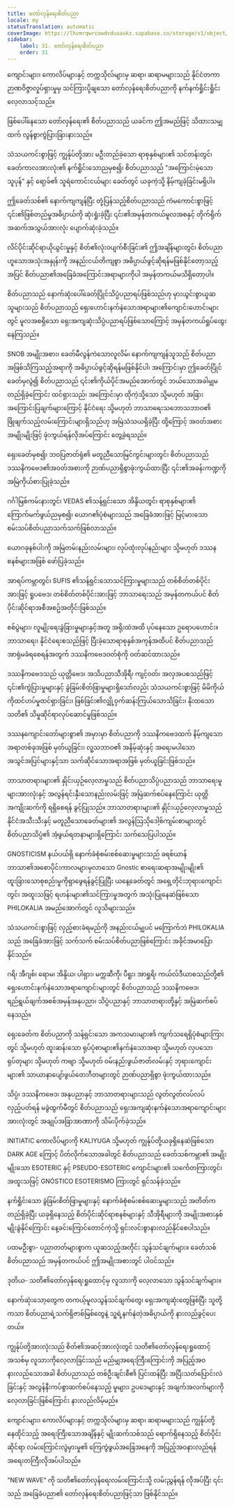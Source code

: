 ```yaml
---
title: တော်လှန်ရေးစိတ်ပညာ
locale: my
statusTranslation: automatic
coverImage: https://lhvmrqwrcowdvduuaukz.supabase.co/storage/v1/object/public/strapi-uploads/small_cover-educacion-fundamental.webp-2d51a7828a2b1309555be27f7e2a61a0.webp
sidebar:
    label: 31. တော်လှန်ရေးစိတ်ပညာ
    order: 31
---
```

ကျောင်းများ၊ ကောလိပ်များနှင့် တက္ကသိုလ်များမှ ဆရာ၊ ဆရာမများသည် နိုင်ငံတကာ ဉာဏဝိဇ္ဇာလှုပ်ရှားမှုမှ သင်ကြားပို့ချသော တော်လှန်ရေးစိတ်ပညာကို နက်နက်ရှိုင်းရှိုင်း လေ့လာသင့်သည်။

ဖြစ်ပေါ်နေသော တော်လှန်ရေး၏ စိတ်ပညာသည် ယခင်က ဤအမည်ဖြင့် သိထားသမျှထက် လွန်စွာကွဲပြားခြားနားသည်။

သံသယကင်းစွာဖြင့် ကျွန်ုပ်တို့အား မဦးတည်ခဲ့သော ရာစုနှစ်များ၏ သင်တန်းတွင်၊ ခေတ်ကာလအားလုံး၏ နက်ရှိုင်းသောညမှစ၍၊ စိတ်ပညာသည် "အကြောင်းမဲ့သော သူပုန်" နှင့် ရော့ခ်၏ သူရဲကောင်းငယ်များ ခေတ်တွင် ယခုကဲ့သို့ နိမ့်ကျခဲ့ခြင်းမရှိပါ။

ဤခေတ်သစ်၏ နောက်ကျကျန်ပြီး တုံ့ပြန်သည့်စိတ်ပညာသည် ကံမကောင်းစွာဖြင့် ၎င်း၏ဖြစ်တည်မှုအဓိပ္ပာယ်ကို ဆုံးရှုံးခဲ့ပြီး ၎င်း၏အမှန်တကယ်မူလအစနှင့် တိုက်ရိုက်အဆက်အသွယ်အားလုံး ပျောက်ဆုံးခဲ့သည်။

လိင်ပိုင်းဆိုင်ရာယိုယွင်းမှုနှင့် စိတ်၏လုံးဝပျက်စီးခြင်း၏ ဤအချိန်များတွင်၊ စိတ်ပညာဟူသောအသုံးအနှုန်းကို အနည်းငယ်တိကျစွာ အဓိပ္ပာယ်ဖွင့်ဆိုရန်မဖြစ်နိုင်တော့သည့်အပြင် စိတ်ပညာ၏အခြေခံအကြောင်းအရာများကိုပါ အမှန်တကယ်မသိရှိတော့ပါ။

စိတ်ပညာသည် နောက်ဆုံးပေါ်ခေတ်ပြိုင်သိပ္ပံပညာရပ်ဖြစ်သည်ဟု မှားယွင်းစွာယူဆသူများသည် စိတ်ပညာသည် ရှေးဟောင်းနက်နဲသောအရာများ၏ကျောင်းဟောင်းများတွင် မူလအစရှိသော ရှေးအကျဆုံးသိပ္ပံပညာရပ်ဖြစ်သောကြောင့် အမှန်တကယ်ရှုပ်ထွေးနေကြသည်။

SNOB အမျိုးအစား၊ ခေတ်မီလွန်ကဲသောလူလိမ်၊ နောက်ကျကျန်သူသည် စိတ်ပညာအဖြစ်သိကြသည့်အရာကို အဓိပ္ပာယ်ဖွင့်ဆိုရန်မဖြစ်နိုင်ပါ၊ အကြောင်းမှာ ဤခေတ်ပြိုင်ခေတ်မှလွဲ၍ စိတ်ပညာသည် ၎င်း၏ကိုယ်ပိုင်အမည်အောက်တွင် ဘယ်သောအခါမျှမတည်ရှိခဲ့ကြောင်း ထင်ရှားသည်၊ အကြောင်းမှာ ထိုကဲ့သို့သော သို့မဟုတ် အခြားအကြောင်းပြချက်များကြောင့် နိုင်ငံရေး သို့မဟုတ် ဘာသာရေးသဘောသဘာဝ၏ ဖြိုဖျက်သည့်လမ်းကြောင်းများရှိသည်ဟု အမြဲသံသယရှိခဲ့ပြီး ထို့ကြောင့် အဝတ်အစားအမျိုးမျိုးဖြင့် ဖုံးကွယ်ရန်လိုအပ်ကြောင်း တွေ့ခဲ့ရသည်။

ရှေးခေတ်မှစ၍၊ ဘဝပြဇာတ်ရုံ၏ မတူညီသောမြင်ကွင်းများတွင်၊ စိတ်ပညာသည် ဒဿနိကဗေဒ၏အဝတ်အစားကို ဉာဏ်ပညာရှိစွာဖုံးကွယ်ထားပြီး ၎င်း၏အခန်းကဏ္ဍကို အမြဲကိုယ်စားပြုခဲ့သည်။

ဂင်္ဂါမြစ်ကမ်းနားတွင်၊ VEDAS ၏သန့်ရှင်းသော အိန္ဒိယတွင်၊ ရာစုနှစ်များ၏ ကြောက်မက်ဖွယ်ညမှစ၍၊ ယောဂ၏ပုံစံများသည် အခြေခံအားဖြင့် မြင့်မားသော စမ်းသပ်စိတ်ပညာသက်သက်ဖြစ်လာသည်။

ယောဂခုနစ်ပါးကို အမြဲတမ်းနည်းလမ်းများ၊ လုပ်ထုံးလုပ်နည်းများ သို့မဟုတ် ဒဿနစနစ်များအဖြစ် ဖော်ပြခဲ့သည်။

အာရပ်ကမ္ဘာတွင်၊ SUFIS ၏သန့်ရှင်းသောသင်ကြားမှုများသည် တစ်စိတ်တစ်ပိုင်းအားဖြင့် ရူပဗေဒ၊ တစ်စိတ်တစ်ပိုင်းအားဖြင့် ဘာသာရေးသည် အမှန်တကယ်ပင် စိတ်ပိုင်းဆိုင်ရာအစီအစဥ်အတိုင်းဖြစ်သည်။

စစ်ပွဲများ၊ လူမျိုးရေးခွဲခြားမှုများနှင့်အတူ အရိုးထဲအထိ ပုပ်နေသော ဥရောပဟောင်း။ ဘာသာရေး၊ နိုင်ငံရေးစသည်ဖြင့် ပြီးခဲ့သောရာစုနှစ်အကုန်အထိပင် စိတ်ပညာသည် အာရုံမခံရစေရန်အတွက် ဒဿနိကဗေဒဝတ်စုံကို ဝတ်ဆင်ထားသည်။

ဒဿနိကဗေဒသည် ယုတ္တိဗေဒ၊ အသိပညာသီအိုရီ၊ ကျင့်ဝတ်၊ အလှအပစသည်ဖြင့် ၎င်း၏ကွဲပြားမှုများနှင့် ခွဲခြမ်းစိတ်ဖြာမှုများရှိသော်လည်း သံသယကင်းစွာဖြင့် မိမိကိုယ်ကိုထင်ဟပ်မှုထင်ရှားခြင်း၊ ဖြစ်ခြင်း၏လျှို့ဝှက်ဆန်းကြယ်သောသိခြင်း၊ နိုးထသောသတိ၏ သိမှုဆိုင်ရာလုပ်ဆောင်မှုဖြစ်သည်။

ဒဿနကျောင်းတော်များစွာ၏ အမှားမှာ စိတ်ပညာကို ဒဿနိကဗေဒထက် နိမ့်ကျသော အရာတစ်ခုအဖြစ် မှတ်ယူခြင်း၊ လူ့သဘာဝ၏ အနိမ့်ဆုံးနှင့် အရေးမပါသောအသွင်အပြင်များနှင့်သာ သက်ဆိုင်သောအရာအဖြစ် မှတ်ယူခြင်းဖြစ်သည်။

ဘာသာတရားများ၏ နှိုင်းယှဉ်လေ့လာမှုသည် စိတ်ပညာသိပ္ပံပညာသည် ဘာသာရေးမူများအားလုံးနှင့် အလွန်ရင်းနှီးသောနည်းလမ်းဖြင့် အမြဲဆက်စပ်နေကြောင်း ယုတ္တိအကျိုးဆက်ကို ရရှိစေရန် ခွင့်ပြုသည်။ ဘာသာတရားများ၏ နှိုင်းယှဉ်လေ့လာမှုသည် နိုင်ငံအသီးသီးနှင့် မတူညီသောခေတ်များ၏ အလွန်သြသိုဒေါ့စ်ကျမ်းစာများတွင် စိတ်ပညာသိပ္ပံ၏ အံ့ဖွယ်ရတနာများရှိကြောင်း သက်သေပြပါသည်။

GNOSTICISM နယ်ပယ်ရှိ နောက်ခံစုံစမ်းစစ်ဆေးမှုများသည် ခရစ်ယာန်ဘာသာ၏အစောပိုင်းကာလများမှလာသော Gnostic စာရေးဆရာအမျိုးမျိုး၏ ထူးခြားသောစုစည်းမှုကိုရှာဖွေရန်ခွင့်ပြုပြီး ယနေ့ခေတ်တွင် အရှေ့တိုင်းဘုရားကျောင်းတွင်၊ အထူးသဖြင့် ရဟန်းများ၏သင်ကြားမှုအတွက် အသုံးပြုနေဆဲဖြစ်သော PHILOKALIA အမည်အောက်တွင် လူသိများသည်။

သံသယကင်းစွာဖြင့် လှည့်စားခံရမည်ကို အနည်းငယ်မျှပင် မကြောက်ဘဲ PHILOKALIA သည် အခြေခံအားဖြင့် သက်သက် စမ်းသပ်စိတ်ပညာဖြစ်ကြောင်း အခိုင်အမာပြောနိုင်သည်။

ဂရိ၊ အီဂျစ်၊ ရောမ၊ အိန္ဒိယ၊ ပါရှား၊ မက္ကဆီကို၊ ပီရူး၊ အာရှုရိ၊ ကယ်လ်ဒီယာစသည်တို့၏ ရှေးဟောင်းနက်နဲသောအရာကျောင်းများတွင် စိတ်ပညာသည် ဒဿနိကဗေဒ၊ ရည်ရွယ်ချက်အစစ်အမှန်အနုပညာ၊ သိပ္ပံပညာနှင့် ဘာသာတရားတို့နှင့် အမြဲဆက်စပ်နေသည်။

ရှေးခေတ်က စိတ်ပညာကို သန့်ရှင်းသော အကသမားများ၏ ကျက်သရေရှိပုံစံများကြားတွင် သို့မဟုတ် ထူးဆန်းသော ရုပ်ပုံစာများ၏နက်နဲသောအရာ သို့မဟုတ် လှပသောရုပ်တုများ သို့မဟုတ် ကဗျာ သို့မဟုတ် ဝမ်းနည်းဖွယ်ဇာတ်လမ်းနှင့် ဘုရားကျောင်းများ၏ သာယာနာပျော်ဖွယ်တေးဂီတများတွင် ဉာဏ်ပညာရှိစွာ ဖုံးကွယ်ထားသည်။

သိပ္ပံ၊ ဒဿနိကဗေဒ၊ အနုပညာနှင့် ဘာသာတရားများသည် လွတ်လွတ်လပ်လပ် လှည့်ပတ်ရန် မခွဲထွက်မီတွင် စိတ်ပညာသည် ရှေးအကျဆုံးနက်နဲသောအရာကျောင်းများအားလုံးတွင် အချုပ်အခြာအာဏာကို သိမ်းပိုက်ခဲ့သည်။

INITIATIC ကောလိပ်များကို KALIYUGA သို့မဟုတ် ကျွန်ုပ်တို့ယခုရှိနေဆဲဖြစ်သော DARK AGE ကြောင့် ပိတ်လိုက်သောအခါတွင် စိတ်ပညာသည် ခေတ်သစ်ကမ္ဘာ၏ အမျိုးမျိုးသော ESOTERIC နှင့် PSEUDO-ESOTERIC ကျောင်းများ၏ သင်္ကေတကြားတွင်၊ အထူးသဖြင့် GNÓSTICO ESOTERISMO ကြားတွင် ရှင်သန်ခဲ့သည်။

နက်ရှိုင်းသော ခွဲခြမ်းစိတ်ဖြာမှုများနှင့် နောက်ခံစုံစမ်းစစ်ဆေးမှုများသည် အတိတ်ကတည်ရှိခဲ့ပြီး ယခုရှိနေသည့် စိတ်ပိုင်းဆိုင်ရာစနစ်များနှင့် သီအိုရီများကို အမျိုးအစားနှစ်မျိုးခွဲနိုင်ကြောင်း နေ့ခင်းကြောင်တောင်ကဲ့သို့ ရှင်းလင်းစွာနားလည်နိုင်စေပါသည်။

ပထမဦးစွာ- ပညာတတ်များစွာက ယူဆသည့်အတိုင်း သွန်သင်ချက်များ။ ခေတ်သစ် စိတ်ပညာသည် အမှန်တကယ်ပင် ဤအမျိုးအစားတွင် ပါဝင်သည်။

ဒုတိယ- သတိ၏တော်လှန်ရေးရှုထောင့်မှ လူသားကို လေ့လာသော သွန်သင်ချက်များ။

နောက်ဆုံးသော့တွေက တကယ့်မူလသွန်သင်ချက်တွေ၊ ရှေးအကျဆုံးတွေဖြစ်ပြီး သူတို့ကသာ စိတ်ပညာရဲ့သက်ရှိဇာစ်မြစ်တွေနဲ့ သူ့ရဲ့နက်နဲတဲ့အဓိပ္ပာယ်ကို နားလည်ခွင့်ပေးတယ်။

ကျွန်ုပ်တို့အားလုံးသည် စိတ်၏အဆင့်အားလုံးတွင် သတိ၏တော်လှန်ရေးရှုထောင့်အသစ်မှ လူသားကိုလေ့လာခြင်းသည် မည်မျှအရေးကြီးကြောင်းကို အပြည့်အဝနားလည်သောအခါ စိတ်ပညာသည် တစ်ဦးချင်းစီ၏ ပြင်းထန်ပြီး အပြီးသတ်ပြောင်းလဲခြင်းနှင့် အလွန်နီးကပ်စွာဆက်စပ်နေသည့် မူများ၊ ဥပဒေများနှင့် အချက်အလက်များကို လေ့လာခြင်းဖြစ်ကြောင်း နားလည်လိမ့်မည်။

ကျောင်းများ၊ ကောလိပ်များနှင့် တက္ကသိုလ်များမှ ဆရာ၊ ဆရာမများသည် ကျွန်ုပ်တို့နေထိုင်သည့် အရေးကြီးသောအချိန်နှင့် မျိုးဆက်သစ်သည် ရောက်ရှိနေသည့် စိတ်ပိုင်းဆိုင်ရာ လမ်းကြောင်းလွဲမှားမှု၏ ကြေကွဲဖွယ်အခြေအနေကို အပြည့်အဝနားလည်ရန် အရေးတကြီးလိုအပ်ပါသည်။

"NEW WAVE" ကို သတိ၏တော်လှန်ရေးလမ်းကြောင်းသို့ လမ်းညွှန်ရန် လိုအပ်ပြီး ၎င်းသည် အခြေခံပညာ၏ တော်လှန်ရေးစိတ်ပညာဖြင့်သာ ဖြစ်နိုင်သည်။
